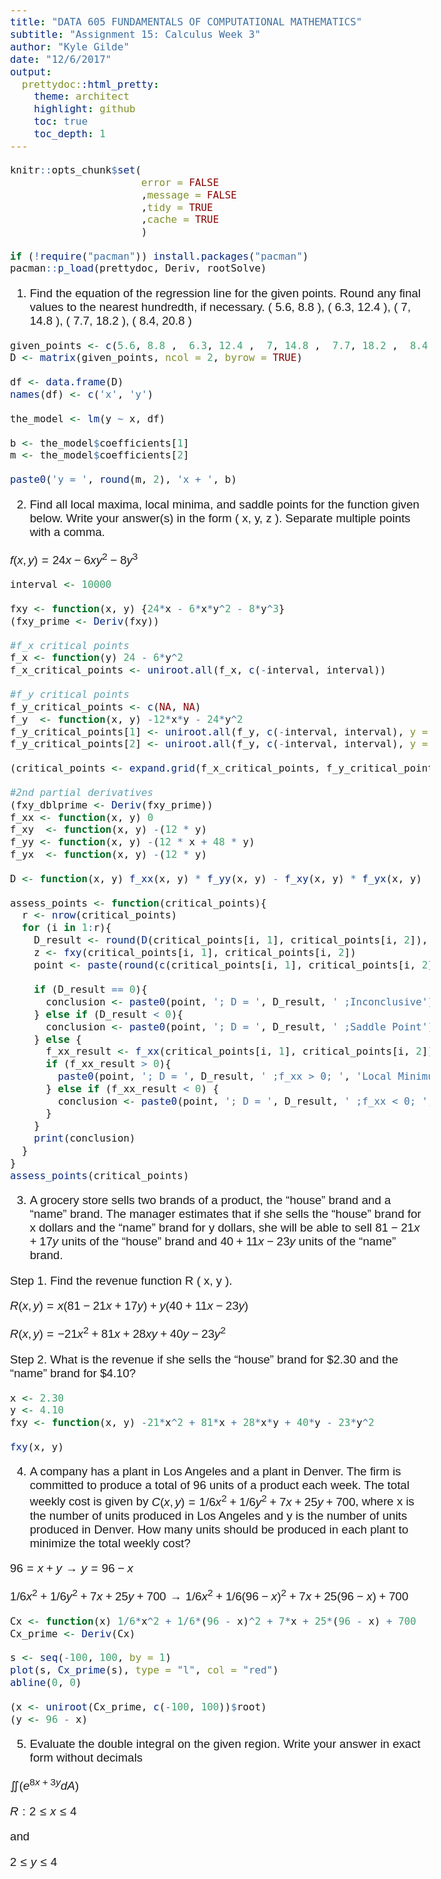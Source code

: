```yaml
---
title: "DATA 605 FUNDAMENTALS OF COMPUTATIONAL MATHEMATICS" 
subtitle: "Assignment 15: Calculus Week 3"
author: "Kyle Gilde"
date: "12/6/2017"
output: 
  prettydoc::html_pretty:
    theme: architect
    highlight: github
    toc: true
    toc_depth: 1
---
```

<style type="text/css">
body{
  font-family: Helvetica;
  font-size: 14pt;
}
</style>
<body>

```r
knitr::opts_chunk$set(
                      error = FALSE
                      ,message = FALSE
                      ,tidy = TRUE
                      ,cache = TRUE
                      )
```


```r
if (!require("pacman")) install.packages("pacman")
pacman::p_load(prettydoc, Deriv, rootSolve)
```

1. Find the equation of the regression line for the given points. Round any final values to the nearest hundredth, if necessary.
( 5.6, 8.8 ), ( 6.3, 12.4 ), ( 7, 14.8 ), ( 7.7, 18.2 ), ( 8.4, 20.8 )

```r
given_points <- c(5.6, 8.8 ,  6.3, 12.4 ,  7, 14.8 ,  7.7, 18.2 ,  8.4, 20.8)
D <- matrix(given_points, ncol = 2, byrow = TRUE)

df <- data.frame(D)
names(df) <- c('x', 'y')

the_model <- lm(y ~ x, df)

b <- the_model$coefficients[1]
m <- the_model$coefficients[2]

paste0('y = ', round(m, 2), 'x + ', b)
```


2. Find all local maxima, local minima, and saddle points for the function given below. Write your answer(s) in the form ( x, y, z ). Separate multiple points with a comma. 

$f ( x, y ) = 24x - 6xy^2 - 8y^3$

```r
interval <- 10000

fxy <- function(x, y) {24*x - 6*x*y^2 - 8*y^3}
(fxy_prime <- Deriv(fxy))

#f_x critical points
f_x <- function(y) 24 - 6*y^2
f_x_critical_points <- uniroot.all(f_x, c(-interval, interval))

#f_y critical points
f_y_critical_points <- c(NA, NA)
f_y  <- function(x, y) -12*x*y - 24*y^2
f_y_critical_points[1] <- uniroot.all(f_y, c(-interval, interval), y = f_x_critical_points[1])
f_y_critical_points[2] <- uniroot.all(f_y, c(-interval, interval), y = f_x_critical_points[2])

(critical_points <- expand.grid(f_x_critical_points, f_y_critical_points))

#2nd partial derivatives
(fxy_dblprime <- Deriv(fxy_prime))
f_xx <- function(x, y) 0
f_xy  <- function(x, y) -(12 * y)
f_yy <- function(x, y) -(12 * x + 48 * y)
f_yx  <- function(x, y) -(12 * y)

D <- function(x, y) f_xx(x, y) * f_yy(x, y) - f_xy(x, y) * f_yx(x, y)

assess_points <- function(critical_points){
  r <- nrow(critical_points)
  for (i in 1:r){
    D_result <- round(D(critical_points[i, 1], critical_points[i, 2]), 4)
    z <- fxy(critical_points[i, 1], critical_points[i, 2])
    point <- paste(round(c(critical_points[i, 1], critical_points[i, 2], z), 4), collapse = ' ')
    
    if (D_result == 0){
      conclusion <- paste0(point, '; D = ', D_result, ' ;Inconclusive')
    } else if (D_result < 0){
      conclusion <- paste0(point, '; D = ', D_result, ' ;Saddle Point')
    } else {
      f_xx_result <- f_xx(critical_points[i, 1], critical_points[i, 2])
      if (f_xx_result > 0){
        paste0(point, '; D = ', D_result, ' ;f_xx > 0; ', 'Local Minimum')
      } else if (f_xx_result < 0) {
        conclusion <- paste0(point, '; D = ', D_result, ' ;f_xx < 0; ', 'Local Maximum')
      }
    }
    print(conclusion)
  }
}
assess_points(critical_points)
```



3. A grocery store sells two brands of a product, the "house" brand and a "name" brand. The manager estimates that if she sells the "house" brand for x dollars and the "name" brand for y dollars, she will be able to sell $81 - 21x + 17y$ units of the "house" brand and $40 + 11x - 23y$ units of the "name" brand.

Step 1. Find the revenue function R ( x, y ).

$R (x, y) = x(81 - 21x + 17y) + y(40 + 11x - 23y)$

$R (x, y) = -21x^2 + 81x + 28xy + 40y - 23y^2$

Step 2. What is the revenue if she sells the "house" brand for $2.30 and the "name" brand for $4.10?

```r
x <- 2.30
y <- 4.10
fxy <- function(x, y) -21*x^2 + 81*x + 28*x*y + 40*y - 23*y^2

fxy(x, y)
```



4. A company has a plant in Los Angeles and a plant in Denver. The firm is committed to produce a total of 96 units of a product each week. The total weekly cost is given by $C(x, y) = 1/6x^2 + 1/6y^2 + 7x + 25y + 700$, where x is the number of units produced in Los Angeles and y is the number of units produced in Denver. How many units should be produced in each plant to minimize the total weekly cost?

$96 = x + y \rightarrow y = 96 - x$

$1/6x^2 + 1/6y^2 + 7x + 25y + 700 \rightarrow 1/6x^2 + 1/6(96 - x)^2 + 7x + 25(96 - x) + 700$


```r
Cx <- function(x) 1/6*x^2 + 1/6*(96 - x)^2 + 7*x + 25*(96 - x) + 700
Cx_prime <- Deriv(Cx)

s <- seq(-100, 100, by = 1)
plot(s, Cx_prime(s), type = "l", col = "red")
abline(0, 0)

(x <- uniroot(Cx_prime, c(-100, 100))$root)
(y <- 96 - x)
```


5. Evaluate the double integral on the given region. Write your answer in exact form without decimals

$\iint(e^{8x + 3y }dA)$

$R: 2 \leq x \leq 4$

and

$2\leq  y \leq 4$


\begin{equation}

\iint(e^{8x + 3y} dA) = \int_{2}^{4}\int_{2}^{4}e^{8x + 3y} dydx

\end{equation}

\begin{equation}

= \int_{2}^{4}\left(\left[1/3e^{8x + 3y}|_2^4 \right]\right)dx

\end{equation}

\begin{equation}

= \int_{2}^{4}\left( 1/3(e^{8x + 12} - e^{8x + 6}) \right)dx

\end{equation}

\begin{equation}

= \left( 1/24(e^{8x + 12} - e^{8x + 6})\right)|_{2}^{4}

\end{equation}

\begin{equation}

=  1/24\left(e^{44} - e^{38} - e^{28} + e^{22}\right)

\end{equation}

</body>
